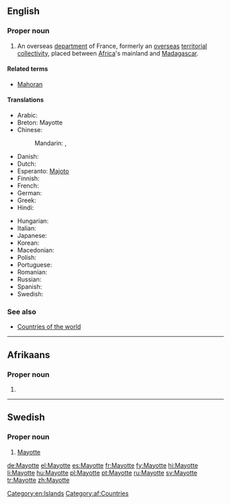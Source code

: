 ==English==
{{wikipedia}}

===Proper noun===
{{en-proper noun}}

# An overseas [[department]] of France, formerly an [[overseas]] [[territorial collectivity]], placed between [[Africa]]'s mainland and [[Madagascar]].

====Related terms====
* [[Mahoran]]

====Translations====
{{trans-top|Territorial Collectivity of Mayotte}}
* Arabic: {{t-|ar|مايوت|tr=mayuut|sc=Arab}}
* Breton: Mayotte
* Chinese:
*: Mandarin: {{t-|cmn|馬約特|sc=Hani}}, {{t-|cmn|马约特|tr=Mǎyuētè|sc=Hani}}
* Danish: {{t-|da|Mayotte}}
* Dutch: {{t-|nl|Mayotte}}
* Esperanto: [[Majoto]]
* Finnish: {{t-|fi|Mayotte}}
* French: {{t+|fr|Mayotte}}
* German: {{t+|de|Mayotte}}
* Greek: {{t+|el|Μαγιότ|f|tr=Mayiót}}
* Hindi: {{t+|hi|मायोत|m|tr=maayoot|sc=Deva}}
{{trans-mid}}
* Hungarian: {{t+|hu|Mayotte}}
* Italian: {{t-|it|Mayotte}}
* Japanese: {{t-|ja|マヨット|tr=Mayotto|sc=Jpan}}
* Korean: {{t-|ko|마요트|tr=Mayoteu|sc=Kore}}
* Macedonian: {{t-|mk|Мајот|m|tr=Majót}}
* Polish: {{t+|pl|Majotta}}
* Portuguese: {{t+|pt|Mayotte}}
* Romanian: {{t-|ro|Mayotte}}
* Russian: {{t-|ru|Майотта|f|tr=Majótta|sc=Cyrl}}
* Spanish: {{t+|es|Mayotte}}
* Swedish: {{t+|sv|Mayotte}}
{{trans-bottom}}

===See also===
* [[Appendix:Countries of the world|Countries of the world]]

[[Category:en:Islands]]

----

==Afrikaans==

===Proper noun===
{{head|af|proper noun}}

# {{l|en|Mayotte}}

[[Category:af:Countries]]

----

==Swedish==

===Proper noun===
{{head|sv|proper noun}}

# [[#English|Mayotte]]

[[de:Mayotte]]
[[el:Mayotte]]
[[es:Mayotte]]
[[fr:Mayotte]]
[[fy:Mayotte]]
[[hi:Mayotte]]
[[li:Mayotte]]
[[hu:Mayotte]]
[[pl:Mayotte]]
[[pt:Mayotte]]
[[ru:Mayotte]]
[[sv:Mayotte]]
[[tr:Mayotte]]
[[zh:Mayotte]]